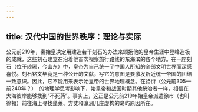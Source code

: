 ```yaml
---
---
---
```

title: 汉代中国的世界秩序：理论与实际
---



公元前219年，秦始皇决定用建造若干刻石的办法来颂扬他的皇帝生涯中登峰造极的成就，这些刻石建立在沿着他首次视察旅行路线的东海滨的各个地方。在一座刻石（位于琅琊，今山东）中，皇帝为自己统一了中国人所知的全部文明世界而深感喜悦。刻石铭文毕竟是一种公开的文献，写它的意图是要激发新近统一帝国的团结一致意识。因此，它不能用来表示始皇帝的世界地理概念。在驺衍（公元前305—前240年？）　的地理学思考影响下，始皇帝和战国时期其他统治者一样，相信在大海彼岸能够找到“不死药”。事实上，这正是公元前219年始皇帝派遣徐市（也叫徐福）前往海上寻找蓬莱、方丈和瀛洲几座虚构的岛屿原因所在。
